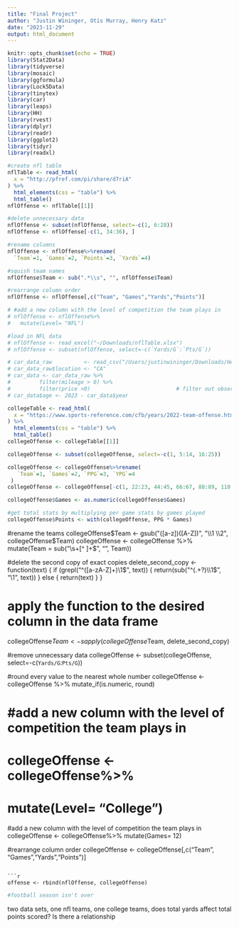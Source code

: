 ```yaml
---
title: "Final Project"
author: "Justin Wininger, Otis Murray, Henry Katz"
date: "2023-11-29"
output: html_document
---
```


```r
knitr::opts_chunk$set(echo = TRUE)
library(Stat2Data)
library(tidyverse)
library(mosaic)
library(ggformula)
library(Lock5Data)
library(tinytex)
library(car)
library(leaps)
library(HH)
library(rvest)
library(dplyr)
library(readr)
library(ggplot2)
library(tidyr)
library(readxl)
```


```r
#create nfl table
nflTable <- read_html(
  x = "http://pfref.com/pi/share/d7riA"
) %>%
  html_elements(css = "table") %>%
  html_table()
nflOffense <- nflTable[[1]]

#delete unnecessary data
nflOffense <- subset(nflOffense, select=-c(1, 6:28))
nflOffense <- nflOffense[-c(1, 34:36), ]

#rename columns 
nflOffense <- nflOffense%>%rename(
  `Team`=1, `Games`=2, `Points`=3, `Yards`=4)

#squish team names
nflOffense$Team <- sub(".*\\s", "", nflOffense$Team)

#rearrange column order
nflOffense <- nflOffense[,c("Team", "Games","Yards","Points")]

# #add a new column with the level of competition the team plays in
# nflOffense <- nflOffense%>%
#   mutate(Level= "NFL")

#load in NFL data 
# nflOffense <- read_excel("~/Downloads/nflTable.xlsx")
# nflOffense <- subset(nflOffense, select=-c(`Yards/G`:`Pts/G`))
```

```r
# car_data_raw          <- read_csv("/Users/justinwininger/Downloads/HAdata.csv")
# car_data_raw$location <- "CA"
# car_data <- car_data_raw %>% 
#         filter(mileage > 0) %>%                   
#         filter(price >0)                           # filter out observations that are listed for $0 or have 0 mileage.
# car_data$age <- 2023 - car_data$year    
```

```r
collegeTable <- read_html(
  x = "https://www.sports-reference.com/cfb/years/2022-team-offense.html"
) %>%
  html_elements(css = "table") %>%
  html_table()
collegeOffense <- collegeTable[[1]]

collegeOffense <- subset(collegeOffense, select=-c(1, 5:14, 16:25))

collegeOffense <- collegeOffense%>%rename(
   `Team`=1, `Games`=2, `PPG`=3, `YPG`=4
 )
collegeOffense <- collegeOffense[-c(1, 22:23, 44:45, 66:67, 88:89, 110:111, 132:133),]

collegeOffense$Games <- as.numeric(collegeOffense$Games)

#get total stats by multiplying per game stats by games played
collegeOffense$Points <- with(collegeOffense, PPG * Games)
```
#rename the teams
collegeOffense$Team <- gsub("([a-z])([A-Z])", "\\1 \\2", collegeOffense$Team)
collegeOffense <- collegeOffense %>% 
    mutate(Team = sub("\\s+[^ ]+$", "", Team))

#delete the second copy of exact copies
delete_second_copy <- function(text) {
  if (grepl("^([a-zA-Z]+)\\1$", text)) {
    return(sub("^(.+?)\\1$", "\\1", text))
  } else {
    return(text)
  }
}

# apply the function to the desired column in the data frame
collegeOffense$Team <- sapply(collegeOffense$Team, delete_second_copy)

#remove unnecessary data
collegeOffense <- subset(collegeOffense, select=-c(`Yards/G`:`Pts/G`))

#round every value to the nearest whole number
collegeOffense <- collegeOffense %>% 
 mutate_if(is.numeric, round)

# #add a new column with the level of competition the team plays in
# collegeOffense <- collegeOffense%>%
#   mutate(Level= "College")

#add a new column with the level of competition the team plays in
collegeOffense <- collegeOffense%>%
  mutate(Games= 12)

#rearrange column order
collegeOffense <- collegeOffense[,c("Team", "Games","Yards","Points")]
```

```r
offense <- rbind(nflOffense, collegeOffense)
```

```r
#football season isn't over 

```


two data sets, one nfl teams, one college teams, does total yards affect total points scored? Is there a relationship